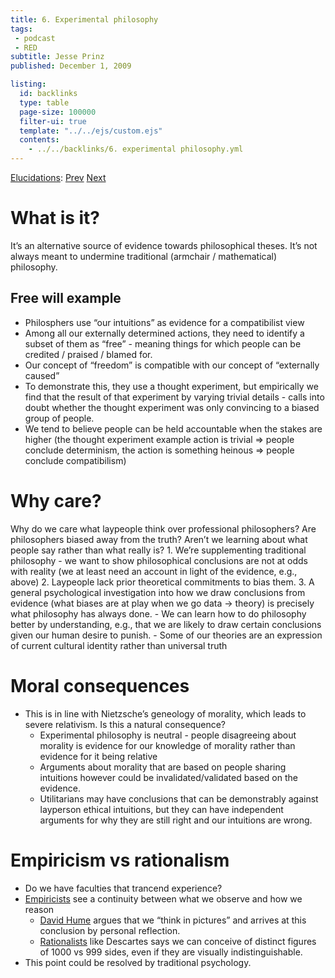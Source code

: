 ```yaml
---
title: 6. Experimental philosophy
tags: 
 - podcast
 - RED
subtitle: Jesse Prinz
published: December 1, 2009

listing:
  id: backlinks
  type: table
  page-size: 100000
  filter-ui: true
  template: "../../ejs/custom.ejs"
  contents:
    - ../../backlinks/6. experimental philosophy.yml
---
```


[Elucidations](/docs/phil/Elucidations.html): [Prev](/docs/phil/5. Perception.html) [Next](/docs/phil/7. Nature and ethics.html)


# What is it?
It's an alternative source of evidence towards philosophical theses. It's not 
always meant to undermine traditional (armchair / mathematical) philosophy.

## Free will example
- Philosphers use "our intuitions" as evidence for a compatibilist view
- Among all our externally determined actions, they need to identify a subset of 
  them as "free" - meaning things for which people can be credited / praised / 
  blamed for.
- Our concept of "freedom" is compatible with our concept of "externally caused"
- To demonstrate this, they use a thought experiment, but empirically we find 
  that the result of that experiment by varying trivial details - calls into 
  doubt whether the thought experiment was only convincing to a biased group of 
  people.
- We tend to believe people can be held accountable when the stakes are higher 
  (the thought experiment example action is trivial => people conclude 
  determinism, the action is something heinous => people conclude compatibilism)

# Why care?
Why do we care what laypeople think over professional philosophers? Are 
philosophers biased away from the truth? Aren't we learning about what people 
say rather than what really is?
  1. We're supplementing traditional philosophy - we want to show philosophical 
     conclusions are not at odds with reality (we at least need an account in 
     light of the evidence, e.g., above)
  2. Laypeople lack prior theoretical commitments to bias them.
  3. A general psychological investigation into how we draw conclusions from 
     evidence (what biases are at play when we go data -> theory) is precisely 
     what philosophy has always done.
    - We can learn how to do philosophy better by understanding, e.g., that we 
      are likely to draw certain conclusions given our human desire to punish.
    - Some of our theories are an expression of current cultural identity 
      rather than universal truth

# Moral consequences
- This is in line with Nietzsche's geneology of morality, which leads to severe 
  relativism. Is this a natural consequence?
  - Experimental philosophy is neutral - people disagreeing about morality is 
    evidence for our knowledge of morality rather than evidence for it being 
    relative
  - Arguments about morality that are based on people sharing intuitions however 
    could be invalidated/validated based on the evidence.
  - Utilitarians may have conclusions that can be demonstrably against layperson 
    ethical intuitions, but they can have independent arguments for why they are 
    still right and our intuitions are wrong.

# Empiricism vs rationalism
  - Do we have faculties that trancend experience?
  - [Empiricists](/docs/phil/Empiricism.html) see a continuity 
    between what we observe and how we reason
    - [David Hume](/docs/phil/David Hume.html) argues that we "think in 
      pictures" and arrives at this conclusion by 
      personal reflection.
    - [Rationalists](/docs/phil/Rationalism.html) like Descartes 
      says we can conceive of distinct figures of 
      1000 vs 999 sides, even if they are visually indistinguishable.
  - This point could be resolved by traditional psychology.
